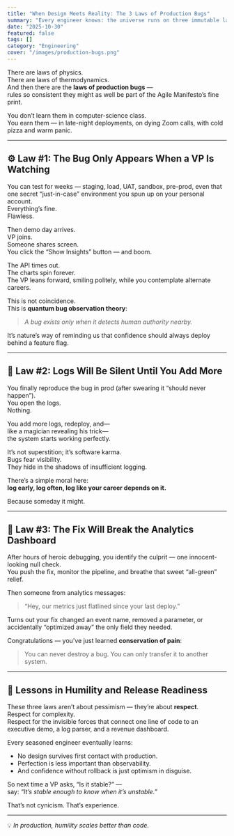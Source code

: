 ```yaml
---
title: "When Design Meets Reality: The 3 Laws of Production Bugs"
summary: "Every engineer knows: the universe runs on three immutable laws — the bug only appears when a VP is watching, logs stay silent until you add more, and the fix will always break analytics."
date: "2025-10-30"
featured: false
tags: []
category: "Engineering"
cover: "/images/production-bugs.png"
---
```


There are laws of physics.  
There are laws of thermodynamics.  
And then there are the **laws of production bugs** —  
rules so consistent they might as well be part of the Agile Manifesto’s fine print.

You don’t learn them in computer-science class.  
You earn them — in late-night deployments, on dying Zoom calls, with cold pizza and warm panic.

---

## ⚙️ Law #1: The Bug Only Appears When a VP Is Watching

You can test for weeks — staging, load, UAT, sandbox, pre-prod, even that one secret “just-in-case” environment you spun up on your personal account.  
Everything’s fine.  
Flawless.

Then demo day arrives.  
VP joins.  
Someone shares screen.  
You click the “Show Insights” button — and boom.

The API times out.  
The charts spin forever.  
The VP leans forward, smiling politely, while you contemplate alternate careers.

This is not coincidence.  
This is **quantum bug observation theory**:  
> *A bug exists only when it detects human authority nearby.*

It’s nature’s way of reminding us that confidence should always deploy behind a feature flag.

---

## 📜 Law #2: Logs Will Be Silent Until You Add More

You finally reproduce the bug in prod (after swearing it “should never happen”).  
You open the logs.  
Nothing.

You add more logs, redeploy, and—  
like a magician revealing his trick—  
the system starts working perfectly.

It’s not superstition; it’s software karma.  
Bugs fear visibility.  
They hide in the shadows of insufficient logging.

There’s a simple moral here:  
**log early, log often, log like your career depends on it.**

Because someday it might.

---

## 🧨 Law #3: The Fix Will Break the Analytics Dashboard

After hours of heroic debugging, you identify the culprit — one innocent-looking null check.  
You push the fix, monitor the pipeline, and breathe that sweet “all-green” relief.

Then someone from analytics messages:  
> “Hey, our metrics just flatlined since your last deploy.”

Turns out your fix changed an event name, removed a parameter, or accidentally “optimized away” the only field they needed.

Congratulations — you’ve just learned **conservation of pain**:  
> You can never destroy a bug. You can only transfer it to another system.

---

## 🧠 Lessons in Humility and Release Readiness

These three laws aren’t about pessimism — they’re about **respect**.  
Respect for complexity.  
Respect for the invisible forces that connect one line of code to an executive demo, a log parser, and a revenue dashboard.

Every seasoned engineer eventually learns:
- No design survives first contact with production.  
- Perfection is less important than observability.  
- And confidence without rollback is just optimism in disguise.

So next time a VP asks, “Is it stable?” —  
say: *“It’s stable enough to know when it’s unstable.”*

That’s not cynicism. That’s experience.

---

💡 *In production, humility scales better than code.*
